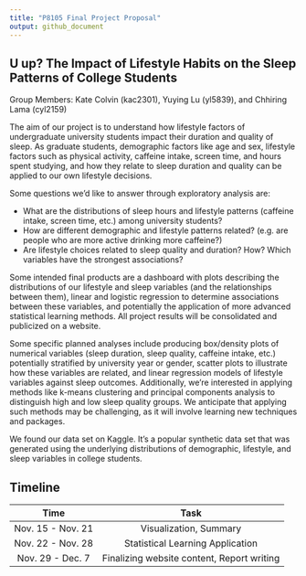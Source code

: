 ```yaml
---
title: "P8105 Final Project Proposal"
output: github_document
---
```


## U up? The Impact of Lifestyle Habits on the Sleep Patterns of College Students

Group Members: Kate Colvin (kac2301), Yuying Lu (yl5839), and Chhiring Lama (cyl2159)

The aim of our project is to understand how lifestyle factors of undergraduate university students impact their duration and quality of sleep. As graduate students, demographic factors like age and sex, lifestyle factors such as physical activity, caffeine intake, screen time, and hours spent studying, and how they relate to sleep duration and quality can be applied to our own lifestyle decisions. 

Some questions we’d like to answer through exploratory analysis are: 

- What are the distributions of sleep hours and lifestyle patterns (caffeine intake, screen time, etc.) among university students? 
- How are different demographic and lifestyle patterns related? (e.g. are people who are more active drinking more caffeine?)
- Are lifestyle choices related to sleep quality and duration? How? Which variables have the strongest associations? 

Some intended final products are a dashboard with plots describing the distributions of our lifestyle and sleep variables (and the relationships between them), linear and logistic regression to determine associations between these variables, and potentially the application of more advanced statistical learning methods. All project results will be consolidated and publicized on a website.

Some specific planned analyses include producing box/density plots of numerical variables (sleep duration, sleep quality, caffeine intake, etc.) potentially stratified by university year or gender, scatter plots to illustrate how these variables are related, and linear regression models of lifestyle variables against sleep outcomes. Additionally, we’re interested in applying methods like k-means clustering and principal components analysis to distinguish high and low sleep quality groups. We anticipate that applying such methods may be challenging, as it will involve learning new techniques and packages. 

We found our data set on Kaggle. It’s a popular synthetic data set that was generated using the underlying distributions of demographic, lifestyle, and sleep variables in college students. 

## Timeline

|Time|  Task  |
|:---:|:-----:|
|Nov. 15 - Nov. 21|Visualization, Summary|
|Nov. 22 - Nov. 28|Statistical Learning Application|
|Nov. 29 - Dec. 7 | Finalizing website content, Report writing|
